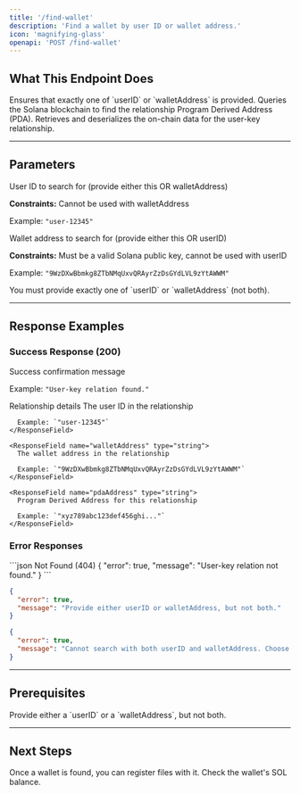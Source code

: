 ```yaml
---
title: '/find-wallet'
description: 'Find a wallet by user ID or wallet address.'
icon: 'magnifying-glass'
openapi: 'POST /find-wallet'
---
```


## What This Endpoint Does

<Steps>
    <Step title="Parameter Validation">
        Ensures that exactly one of `userID` or `walletAddress` is provided.
    </Step>
    <Step title="On-Chain Search">
        Queries the Solana blockchain to find the relationship Program Derived Address (PDA).
    </Step>
    <Step title="Fetches Relation">
        Retrieves and deserializes the on-chain data for the user-key relationship.
    </Step>
</Steps>

---

## Parameters

<ResponseField name="userID" type="string" optional>
  User ID to search for (provide either this OR walletAddress)
  
  **Constraints:** Cannot be used with walletAddress
  
  Example: `"user-12345"`
</ResponseField>

<ResponseField name="walletAddress" type="string" optional>
  Wallet address to search for (provide either this OR userID)
  
  **Constraints:** Must be a valid Solana public key, cannot be used with userID
  
  Example: `"9WzDXwBbmkg8ZTbNMqUxvQRAyrZzDsGYdLVL9zYtAWWM"`
</ResponseField>

<Note>
You must provide exactly one of `userID` or `walletAddress` (not both).
</Note>

---



## Response Examples

### Success Response (200)

<ResponseField name="message" type="string">
  Success confirmation message
  
  Example: `"User-key relation found."`
</ResponseField>

<ResponseField name="details" type="object">
  Relationship details
  
  <Expandable title="Details Object">
    <ResponseField name="userID" type="string">
      The user ID in the relationship
      
      Example: `"user-12345"`
    </ResponseField>
    
    <ResponseField name="walletAddress" type="string">
      The wallet address in the relationship
      
      Example: `"9WzDXwBbmkg8ZTbNMqUxvQRAyrZzDsGYdLVL9zYtAWWM"`
    </ResponseField>
    
    <ResponseField name="pdaAddress" type="string">
      Program Derived Address for this relationship
      
      Example: `"xyz789abc123def456ghi..."`
    </ResponseField>
  </Expandable>
</ResponseField>

### Error Responses

<CodeGroup>
```json Not Found (404)
{
  "error": true,
  "message": "User-key relation not found."
}
```

```json Missing Parameters (400)
{
  "error": true,
  "message": "Provide either userID or walletAddress, but not both."
}
```

```json Both Parameters (400)
{
  "error": true,
  "message": "Cannot search with both userID and walletAddress. Choose one."
}
```
</CodeGroup>

---

## Prerequisites

<Check>
  Provide either a `userID` or a `walletAddress`, but not both.
</Check>

---

## Next Steps

<CardGroup cols={2}>
  <Card title="Register Files" icon="file-plus" href="/essentials/register">
    Once a wallet is found, you can register files with it.
  </Card>
  <Card title="Check Balance" icon="scale-balanced" href="/essentials/wallet-balance">
    Check the wallet's SOL balance.
  </Card>
</CardGroup>
